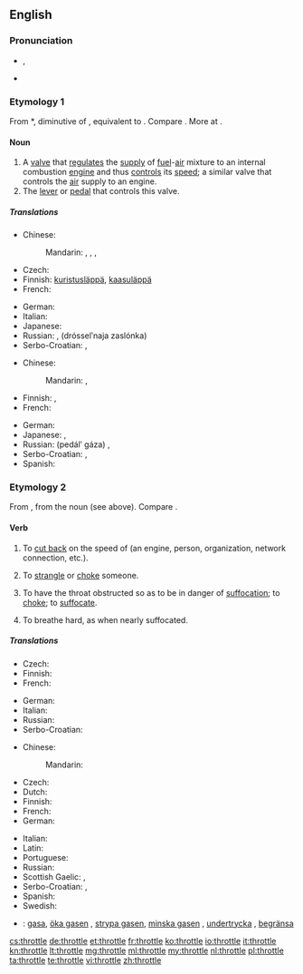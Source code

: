 ==English==
{{wikipedia|dab=throttle (disambiguation)|throttle}}
{{wikipedia}}

===Pronunciation===
* {{a|UK}} {{IPA|/ˈθɹɒtəl/}}, {{X-SAMPA|/"TrQt@l/}}
* {{rhymes|ɒtəl}}

===Etymology 1===
From {{etyl|enm}} *{{term||throtel|lang=enm}}, diminutive of {{term|throte||throat|lang=enm}}, equivalent to {{suffix|throat|le|lang=-}}. Compare {{etyl|de|-}} {{term|Drossel||throttle|lang=de}}. More at {{l|en|throat}}.

====Noun====
{{en-noun}}

# A [[valve]] that [[regulate]]s the [[supply]] of [[fuel]]-[[air]] mixture to an internal combustion [[engine]] and thus [[control]]s its [[speed]]; a similar valve that controls the [[air]] supply to an engine.
# The [[lever]] or [[pedal]] that controls this valve.

=====Translations=====
{{trans-top|a valve}}
* Chinese:
*: Mandarin: {{t|cmn|風門|sc=Hani}}, {{t|cmn|风门|tr=fēngmén|sc=Hani}}, {{t|cmn|節流閥|sc=Hani}}, {{t|cmn|节流阀|tr=jíeliúfá|sc=Hani}}
* Czech: {{t-|cs|ventil|m}}
* Finnish: [[kuristusläppä]], [[kaasuläppä]]
* French: {{t+|fr|accélérateur|m}}
{{trans-mid}}
* German: {{t|de|Drossel|f}} {{qualifier|tech.}}
* Italian: {{t|it|acceleratore|m}}
* Japanese: {{t|ja|スロットル|tr=surottoru|sc=Jpan}}
* Russian: {{t|ru|дроссель|m|tr=drósselʹ}}, {{l|ru|дроссельный|дроссельная}} {{l|ru|заслонка}} (drósselʹnaja zaslónka) {{f}}
* Serbo-Croatian: {{t-|sh|вентил|m}}, {{t-|sh|ventil|m}}
{{trans-bottom}}

{{trans-top|the lever or pedal that controls this valve}}
* Chinese:
*: Mandarin: {{t|cmn|油門|sc=Hani}}, {{t|cmn|油门|tr=yóumén|sc=Hani}}
* Finnish: {{t-|fi|kaasupoljin}}, {{t+|fi|kaasu}}
* French: {{t+|fr|accélérateur|m}}
{{trans-mid}}
* German: {{t+|de|Gaspedal|n}}
* Japanese: {{t|ja|アクセル|tr=akuseru|sc=Jpan}}, {{t|ja|アクセレレーター|tr=akusererētā|sc=Jpan}}
* Russian: {{l|ru|педаль}} {{l|ru|газ|газа}} (pedálʹ gáza) {{f}}, {{t|ru|акселератор|m|tr=akselerátor|sc=Cyrl}}
* Serbo-Croatian: {{t-|sh|papučica gasa|xs=Serbo-Croatian}}, {{t-|sh|pedala gasa|xs=Serbo-Croatian}}
* Spanish: {{t+|es|acelerador|m}}
{{trans-bottom}}

===Etymology 2===
From {{etyl|enm}} {{term|throtlen||to choke, strangle, suffocate|lang=enm}}, from the noun (see above). Compare {{etyl|de|-}} {{term|erdrosseln||to strangle, choke, throttle|lang=de}}.

====Verb====
{{en-verb|throttl|ing}}

# {{transitive}} To [[cut back]] on the speed of (an engine, person, organization, network connection, etc.).
# {{transitive}} To [[strangle]] or [[choke]] someone.
# {{intransitive}} To have the throat obstructed so as to be in danger of [[suffocation]]; to [[choke]]; to [[suffocate]].
# {{intransitive}} To breathe hard, as when nearly suffocated.

=====Translations=====
{{trans-top|to cut back speed}}
* Czech: {{t-|cs|brzdit}}
* Finnish: {{t+|fi|kaasuttaa}}
* French: {{t+|fr|limiter}}
{{trans-mid}}
* German: {{t-|de|drosseln}}
* Italian: {{t-|it|rallentare}}
* Russian: {{t|ru|замедлять|tr=zamedljátʹ}}
* Serbo-Croatian: {{t-|sh|oduzeti gas|xs=Serbo-Croatian}}
{{trans-bottom}}

{{trans-top|to strangle someone}}
* Chinese:
*: Mandarin: {{t|cmn|掐死|tr=qiāsǐ|sc=Hani}}
* Czech: {{t-|cs|škrtit}}
* Dutch: {{t+|nl|wurgen}}
* Finnish: {{t+|fi|kuristaa}}
* French: {{t+|fr|étrangler}}
* German: {{t+|de|würgen}}
{{trans-mid}}
* Italian: {{t+|it|soffocare}}
* Latin: {{t-|la|offoco|alt=offōcō}}
* Portuguese: {{t-|pt|estrangular}}
* Russian: {{t|ru|душить|tr=dušítʹ}}
* Scottish Gaelic: {{t-|gd|tachd}}, {{t-|gd|mùch}}
* Serbo-Croatian: {{t-|sh|zagušiti|xs=Serbo-Croatian}}, {{t-|sh|zadaviti|xs=Serbo-Croatian}}
* Spanish: {{t-|es|estrangular}}
* Swedish: {{t+|sv|strypa}}
{{trans-bottom}}

{{checktrans}}
* {{ttbc|sv}}: [[gasa]], [[öka gasen]] {{qualifier|increase the speed/[[throttle up]]}}, [[strypa gasen]], [[minska gasen]] {{qualifier|decrease the speed}}, [[undertrycka]] {{qualifier|of a person}}, [[begränsa]] {{qualifier|of an organization}}

[[cs:throttle]]
[[de:throttle]]
[[et:throttle]]
[[fr:throttle]]
[[ko:throttle]]
[[io:throttle]]
[[it:throttle]]
[[kn:throttle]]
[[lt:throttle]]
[[mg:throttle]]
[[ml:throttle]]
[[my:throttle]]
[[nl:throttle]]
[[pl:throttle]]
[[ta:throttle]]
[[te:throttle]]
[[vi:throttle]]
[[zh:throttle]]